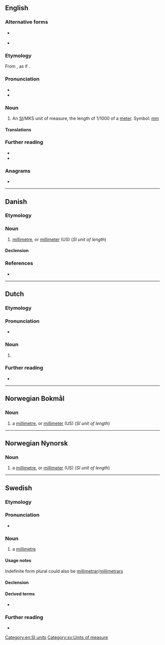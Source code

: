 {{also|Millimeter|milliméter|milli-meter}}
==English==

===Alternative forms===
* {{l|en|millimetre}} {{qualifier|UK|Commonwealth}} {{qualifier|Canada|alternative}}
* {{l|en|millimètre}} {{qualifier|rare}}

===Etymology===
From {{uder|en|fr|millimètre}}, as if {{prefix|en|milli|meter}}.

===Pronunciation===
* {{audio|en|en-us-millimetre.ogg|Audio (US)}}
* {{audio|en|LL-Q1860 (eng)-Vininn126-millimeter.wav|Audio (US)}}

===Noun===
{{en-noun}}

# {{lb|en|American spelling}} {{lb|en|Canadian spelling|alternative}} An [[SI#Abbreviation|SI]]/MKS unit of measure, the length of 1/1000 of a [[meter]]. Symbol: [[mm]]

====Translations====
{{trans-see|millimetre}}

===Further reading===
* {{R:OneLook}}
* {{R:GNV|millimeter, millimetre}}

===Anagrams===
* {{anagrams|en|a=eeiillmmrt|millimetre|millimètre}}

[[Category:en:SI units]]

----

==Danish==

===Etymology===
{{af|da|milli-|meter}}

===Noun===
{{da-noun|en}}

# [[millimetre]], or [[millimeter#English|millimeter]] (US) (''SI unit of length'')

====Declension====
{{da-noun-infl|en||ne}}

===References===
* {{R:Den Danske Ordbog}}

----

==Dutch==

===Etymology===
{{af|nl|milli-|meter}}

===Pronunciation===
* {{audio|nl|Nl-millimeter.ogg|Audio}}

===Noun===
{{head|nl|noun|g=}}

# {{l|en|millimeter}}

===Further reading===
* {{R:Van Dale online}}

----

==Norwegian Bokmål==

===Noun===
{{head|nb|noun|g=m|definite singular|millimeteren|indefinite plural|millimeter|definite plural|millimeterne}}

# a [[millimetre]], or [[millimeter#English|millimeter]] (US) (''SI unit of length'')

----

==Norwegian Nynorsk==

===Noun===
{{head|nn|noun|g=m|definite singular|millimeteren|indefinite plural|millimeter|definite plural|millimeterane|or|millimetrane}}

# a [[millimetre]], or [[millimeter#English|millimeter]] (US) (''SI unit of length'')

----

==Swedish==

===Etymology===
{{af|sv|milli-|meter}}

===Pronunciation===
* {{IPA|sv|/mɪlɪˈmeːtɛr/|/ˈmɪlɪmeːtɛr/}}

===Noun===
{{sv-noun|c}}

# a [[millimetre]]

====Usage notes====
Indefinite form plural could also be [[millimetrar]]/[[millimetrars]]

====Declension====
{{sv-noun-irreg-c|2=millimetern|3=millimeter|4=millimeterna}}

====Derived terms====
* {{l|sv|ha millimetrarna på sin sida}}

===Further reading===
* {{R:svenska.se|saob}}

[[Category:sv:Units of measure]]
